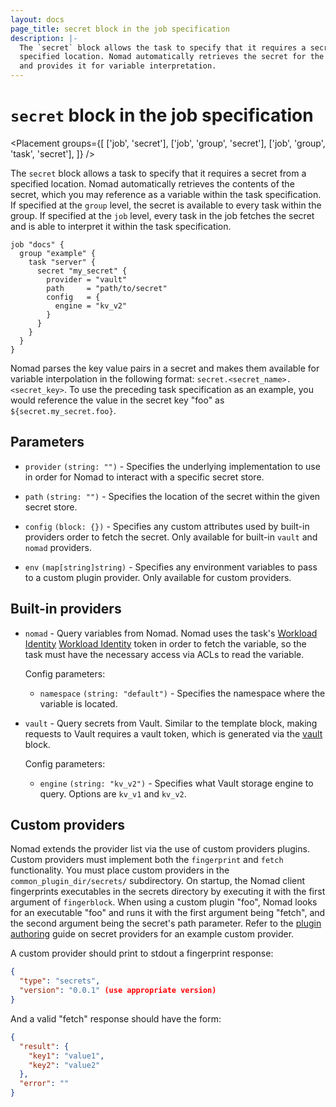 ```yaml
---
layout: docs
page_title: secret block in the job specification
description: |-
  The `secret` block allows the task to specify that it requires a secret from a
  specified location. Nomad automatically retrieves the secret for the task
  and provides it for variable interpretation.
---
```


# `secret` block in the job specification

<Placement
  groups={[
    ['job', 'secret'],
    ['job', 'group', 'secret'],
    ['job', 'group', 'task', 'secret'],
  ]}
/>

The `secret` block allows a task to specify that it requires a secret from
a specified location. Nomad automatically retrieves the contents of the
secret, which you may reference as a variable within the task specification.
If specified at the `group` level, the secret is available to every task
within the group. If specified at the `job` level, every task in the job
fetches the secret and is able to interpret it within the task specification.

```hcl
job "docs" {
  group "example" {
    task "server" {
      secret "my_secret" {
        provider = "vault"
        path     = "path/to/secret"
        config   = {
          engine = "kv_v2"
        }
      }
    }
  }
}
```

Nomad parses the key value pairs in a secret and makes them available for
variable interpolation in the following format:
`secret.<secret_name>.<secret_key>`. To use the preceding task specification
as an example, you would reference the value in the secret key "foo"  as
`${secret.my_secret.foo}`.

## Parameters

- `provider` `(string: "")` - Specifies the underlying implementation to use in
  order for Nomad to interact with a specific secret store.

- `path` `(string: "")` - Specifies the location of the secret within the given
  secret store.

- `config` `(block: {})` - Specifies any custom attributes used by built-in
  providers order to fetch the secret. Only available for built-in `vault` and
  `nomad` providers.

- `env` `(map[string]string)` - Specifies any environment variables to pass to a
  custom plugin provider. Only available for custom providers.

## Built-in providers

- `nomad` - Query variables from Nomad. Nomad uses the task's [Workload
  Identity] [Workload Identity] token in order to fetch the variable, so the
  task must have the necessary access via ACLs to read the variable.

  Config parameters:

   - `namespace` `(string: "default")` - Specifies the namespace where the
  variable is located.


- `vault` - Query secrets from Vault. Similar to the template block, making
  requests to Vault requires a vault token, which is generated via the
  [vault][vault] block.

  Config parameters:

    - `engine` `(string: "kv_v2")` - Specifies what Vault storage engine to
  query. Options are `kv_v1` and `kv_v2`.


## Custom providers

Nomad extends the provider list via the use of custom providers plugins. Custom
providers must implement both the `fingerprint` and `fetch` functionality. You
must place custom providers in the `common_plugin_dir/secrets/` subdirectory. On
startup, the Nomad client fingerprints executables in the secrets directory by
executing it with the first argument of `fingerblock`. When using a custom
plugin "foo", Nomad looks for an executable "foo" and runs it with the first
argument being "fetch", and the second argument being the secret's path
parameter. Refer to the [plugin authoring][secret-provider] guide on secret providers
for an example custom provider.

A custom provider should print to stdout a fingerprint response:

```json
{
  "type": "secrets",
  "version": "0.0.1" (use appropriate version)
}
```

And a valid "fetch" response should have the form:

```json
{
  "result": {
    "key1": "value1",
    "key2": "value2"
  },
  "error": ""
}
```

[Workload Identity]: /nomad/docs/concepts/workload-identity
[vault]: /nomad/docs/job-specification/vault
[common_plugin_dir]: /nomad/docs/configuration/client#custom_plugin_dir
[secret-provider]: /nomad/plugins/author/secret-provider

